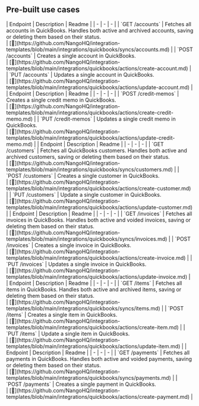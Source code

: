 
## Pre-built use cases

<AccordionGroup>


<Accordion title="Accounts">
| Endpoint | Description | Readme |
| - | - | - |
| `GET /accounts` | Fetches all accounts in QuickBooks. Handles both active and archived accounts, saving or deleting them based on their status.<br /> | [🔗](https://github.com/NangoHQ/integration-templates/blob/main/integrations/quickbooks/syncs/accounts.md) |
| `POST /accounts` | Creates a single account in QuickBooks.<br /> | [🔗](https://github.com/NangoHQ/integration-templates/blob/main/integrations/quickbooks/actions/create-account.md) |
| `PUT /accounts` | Updates a single account in QuickBooks.<br /> | [🔗](https://github.com/NangoHQ/integration-templates/blob/main/integrations/quickbooks/actions/update-account.md) |
</Accordion>


<Accordion title="Credit Memos">
| Endpoint | Description | Readme |
| - | - | - |
| `POST /credit-memos` | Creates a single credit memo in QuickBooks.<br /> | [🔗](https://github.com/NangoHQ/integration-templates/blob/main/integrations/quickbooks/actions/create-credit-memo.md) |
| `PUT /credit-memos` | Updates a single credit memo in QuickBooks.<br /> | [🔗](https://github.com/NangoHQ/integration-templates/blob/main/integrations/quickbooks/actions/update-credit-memo.md) |
</Accordion>


<Accordion title="Customers">
| Endpoint | Description | Readme |
| - | - | - |
| `GET /customers` | Fetches all QuickBooks customers. Handles both active and archived customers, saving or deleting them based on their status.<br /> | [🔗](https://github.com/NangoHQ/integration-templates/blob/main/integrations/quickbooks/syncs/customers.md) |
| `POST /customers` | Creates a single customer in QuickBooks.<br /> | [🔗](https://github.com/NangoHQ/integration-templates/blob/main/integrations/quickbooks/actions/create-customer.md) |
| `PUT /customers` | Update a single customer in QuickBooks.<br /> | [🔗](https://github.com/NangoHQ/integration-templates/blob/main/integrations/quickbooks/actions/update-customer.md) |
</Accordion>


<Accordion title="Invoices">
| Endpoint | Description | Readme |
| - | - | - |
| `GET /invoices` | Fetches all invoices in QuickBooks. Handles both active and voided invoices, saving or deleting them based on their status.<br /> | [🔗](https://github.com/NangoHQ/integration-templates/blob/main/integrations/quickbooks/syncs/invoices.md) |
| `POST /invoices` | Creates a single invoice in QuickBooks.<br /> | [🔗](https://github.com/NangoHQ/integration-templates/blob/main/integrations/quickbooks/actions/create-invoice.md) |
| `PUT /invoices` | Updates a single invoice in QuickBooks.<br /> | [🔗](https://github.com/NangoHQ/integration-templates/blob/main/integrations/quickbooks/actions/update-invoice.md) |
</Accordion>


<Accordion title="Items">
| Endpoint | Description | Readme |
| - | - | - |
| `GET /items` | Fetches all items in QuickBooks. Handles both active and archived items, saving or deleting them based on their status.<br /> | [🔗](https://github.com/NangoHQ/integration-templates/blob/main/integrations/quickbooks/syncs/items.md) |
| `POST /items` | Creates a single item in QuickBooks.<br /> | [🔗](https://github.com/NangoHQ/integration-templates/blob/main/integrations/quickbooks/actions/create-item.md) |
| `PUT /items` | Update a single item in QuickBooks.<br /> | [🔗](https://github.com/NangoHQ/integration-templates/blob/main/integrations/quickbooks/actions/update-item.md) |
</Accordion>


<Accordion title="Payments">
| Endpoint | Description | Readme |
| - | - | - |
| `GET /payments` | Fetches all payments in QuickBooks. Handles both active and voided payments, saving or deleting them based on their status.<br /> | [🔗](https://github.com/NangoHQ/integration-templates/blob/main/integrations/quickbooks/syncs/payments.md) |
| `POST /payments` | Creates a single payment in QuickBooks.<br /> | [🔗](https://github.com/NangoHQ/integration-templates/blob/main/integrations/quickbooks/actions/create-payment.md) |
</Accordion>

</AccordionGroup>

